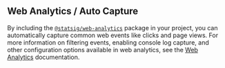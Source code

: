 ## Web Analytics / Auto Capture

By including the [`@statsig/web-analytics`](https://www.npmjs.com/package/@statsig/web-analytics) package in your project, you can automatically capture common web events like clicks and page views. 
For more information on filtering events, enabling console log capture, and other configuration options available in web analytics, see the [Web Analytics](/webanalytics/overview) documentation.
